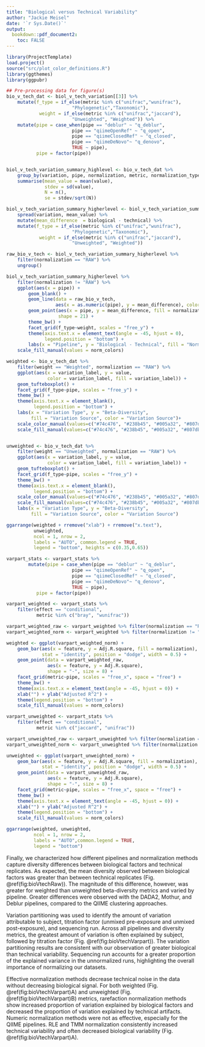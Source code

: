 ```yaml
---
title: "Biological versus Technical Variability"
author: "Jackie Meisel"
date: '`r Sys.Date()`'
output:
  bookdown::pdf_document2:
    toc: FALSE
---
```


```r
library(ProjectTemplate)
load.project()
source("src/plot_color_definitions.R")
library(ggthemes)
library(ggpubr)
```



```r
## Pre-processing data for figure(s)
bio_v_tech_dat <- biol_v_tech_variation[[3]] %>%
    mutate(f_type = if_else(metric %in% c("unifrac","wunifrac"),
                        "Phylogenetic","Taxonomic"),
            weight = if_else(metric %in% c("unifrac","jaccard"),
                        "Unweighted", "Weighted")) %>%
    mutate(pipe = case_when(pipe == "deblur" ~ "q_deblur",
                        pipe == "qiimeOpenRef" ~ "q_open",
                        pipe == "qiimeClosedRef" ~ "q_closed",
                        pipe == "qiimeDeNovo"~ "q_denovo",
                        TRUE ~ pipe),
           pipe = factor(pipe))


biol_v_tech_variation_summary_highlevel <- bio_v_tech_dat %>%
    group_by(variation, pipe, normalization, metric, normalization_type) %>%
    summarise(mean_value = mean(value),
              stdev = sd(value),
              N = n(),
              se = stdev/sqrt(N))

biol_v_tech_variation_summary_higherlevel <- biol_v_tech_variation_summary_highlevel[, 1:6] %>%
    spread(variation, mean_value) %>%
    mutate(mean_difference  = biological - technical) %>%
    mutate(f_type = if_else(metric %in% c("unifrac","wunifrac"),
                        "Phylogenetic","Taxonomic"),
            weight = if_else(metric %in% c("unifrac","jaccard"),
                        "Unweighted", "Weighted"))

```


```r

raw_bio_v_tech <- biol_v_tech_variation_summary_higherlevel %>%
    filter(normalization == "RAW") %>%
    ungroup()

biol_v_tech_variation_summary_higherlevel %>%
    filter(normalization != "RAW") %>%
    ggplot(aes(x = pipe)) +
        geom_blank() +
        geom_line(data = raw_bio_v_tech,
                  aes(x = as.numeric(pipe), y = mean_difference), color = "grey60") +
        geom_point(aes(x = pipe, y = mean_difference, fill = normalization),
                   shape = 21) +
        theme_bw() +
        facet_grid(f_type~weight, scales = "free_y") +
        theme(axis.text.x = element_text(angle = -45, hjust = 0),
              legend.position = "bottom") +
        labs(x = "Pipeline", y = "Biological - Technical", fill = "Normalization") +
    scale_fill_manual(values = norm_colors)

```


```r

weighted <- bio_v_tech_dat %>%
    filter(weight == "Weighted", normalization == "RAW") %>%
    ggplot(aes(x = variation_label, y = value,
               color = variation_label, fill = variation_label)) +
    geom_tufteboxplot() +
    facet_grid(f_type~pipe, scales = "free_y") +
    theme_bw() +
    theme(axis.text.x = element_blank(),
          legend.position = "bottom") +
    labs(x = "Variation Type", y = "Beta-Diversity",
         fill = "Variation Source", color = "Variation Source")+
    scale_color_manual(values=c("#74c476", "#238b45", "#005a32", "#807dba", "#6a51a3", "#4a1486"))+
    scale_fill_manual(values=c("#74c476", "#238b45", "#005a32", "#807dba", "#6a51a3", "#4a1486"))


unweighted <- bio_v_tech_dat %>%
    filter(weight == "Unweighted", normalization == "RAW") %>%
    ggplot(aes(x = variation_label, y = value,
               color = variation_label, fill = variation_label)) +
    geom_tufteboxplot() +
    facet_grid(f_type~pipe, scales = "free_y") +
    theme_bw() +
    theme(axis.text.x = element_blank(),
          legend.position = "bottom") +
    scale_color_manual(values=c("#74c476", "#238b45", "#005a32", "#807dba", "#6a51a3", "#4a1486"))+
    scale_fill_manual(values=c("#74c476", "#238b45", "#005a32", "#807dba", "#6a51a3", "#4a1486"))+
    labs(x = "Variation Type", y = "Beta-Diversity",
         fill = "Variation Source", color = "Variation Source")

ggarrange(weighted + rremove("xlab") + rremove("x.text"),
          unweighted,
          ncol = 1, nrow = 2,
          labels = "AUTO", common.legend = TRUE,
          legend = "bottom", heights = c(0.35,0.65))
```

```r
varpart_stats <- varpart_stats %>%
        mutate(pipe = case_when(pipe == "deblur" ~ "q_deblur",
                        pipe == "qiimeOpenRef" ~ "q_open",
                        pipe == "qiimeClosedRef" ~ "q_closed",
                        pipe == "qiimeDeNovo"~ "q_denovo",
                        TRUE ~ pipe),
           pipe = factor(pipe))

varpart_weighted <- varpart_stats %>%
    filter(effect == "conditional",
           metric %in% c("bray", "wunifrac"))

varpart_weighted_raw <- varpart_weighted %>% filter(normalization == "RAW")
varpart_weighted_norm <- varpart_weighted %>% filter(normalization != "RAW")

weighted <- ggplot(varpart_weighted_norm) +
    geom_bar(aes(x = feature, y = Adj.R.square, fill = normalization),
             stat = "identity", position = "dodge", width = 0.5) +
    geom_point(data = varpart_weighted_raw,
               aes(x = feature, y = Adj.R.square),
               shape = "-", size = 8) +
    facet_grid(metric~pipe, scales = "free_x", space = "free") +
    theme_bw() +
    theme(axis.text.x = element_text(angle = -45, hjust = 0)) +
    xlab("") + ylab("Adjusted R^2") +
    theme(legend.position = "bottom") +
    scale_fill_manual(values = norm_colors)

varpart_unweighted <- varpart_stats %>%
    filter(effect == "conditional",
           metric %in% c("jaccard", "unifrac"))

varpart_unweighted_raw <- varpart_unweighted %>% filter(normalization == "RAW")
varpart_unweighted_norm <- varpart_unweighted %>% filter(normalization != "RAW")

unweighted <- ggplot(varpart_unweighted_norm) +
    geom_bar(aes(x = feature, y = Adj.R.square, fill = normalization),
             stat = "identity", position = "dodge", width = 0.5) +
    geom_point(data = varpart_unweighted_raw,
               aes(x = feature, y = Adj.R.square),
               shape = "-", size = 8) +
    facet_grid(metric~pipe, scales = "free_x", space = "free") +
    theme_bw() +
    theme(axis.text.x = element_text(angle = -45, hjust = 0)) +
    xlab("") + ylab("Adjusted R^2") +
    theme(legend.position = "bottom") +
    scale_fill_manual(values = norm_colors)

ggarrange(weighted, unweighted,
          ncol = 1, nrow = 2,
          labels = "AUTO",common.legend = TRUE,
          legend = "bottom")
```


Finally, we characterized how different pipelines and normalization methods capture diversity differences between biological factors and technical replicates.
As expected, the mean diversity observed between biological factors was greater than between technical replicates (Fig. \@ref(fig:bioVtechRaw)).
The magnitude of this difference, however, was greater for weighted than unweighted beta-diversity metrics and varied by pipeline.
Greater differences were observed with the DADA2, Mothur, and Deblur pipelines, compared to the QIIME clustering approaches.


Variation partitioning was used to identify the amount of variation attributable to subject, titration factor (unmixed pre-exposure and unmixed post-exposure), and sequencing run.
Across all pipelines and diversity metrics, the greatest amount of variation is often explained by subject, followed by titration factor (Fig. \@ref(fig:bioVtechVarpart)).
The variation partitioning results are consistent with our observation of greater biological than technical variability. Sequencing run accounts for a greater proportion of the explained variance in the unnormalized runs, highlighting the overall importance of normalizing our datasets.


Effective normalization methods decrease technical noise in the data without decreasing biological signal.
For both weighted (Fig. \@ref(fig:bioVtechVarpart)A) and unweighted (Fig. \@ref(fig:bioVtechVarpart)B) metrics, rarefaction normalization methods show increased proportion of variation explained by biological factors and decreased the proportion of variation explained by technical artifacts.
Numeric normalization methods were not as effective, especially for the QIIME pipelines. RLE and TMM normalization consistently increased technical variability and often decreased biological variability (Fig. \@ref(fig:bioVtechVarpart)A).
